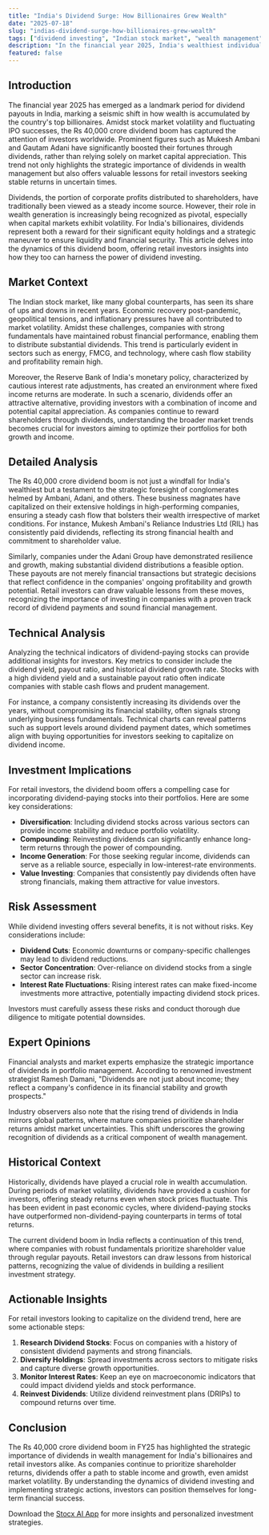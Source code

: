```yaml
---
title: "India's Dividend Surge: How Billionaires Grew Wealth"
date: "2025-07-18"
slug: "indias-dividend-surge-how-billionaires-grew-wealth"
tags: ["dividend investing", "Indian stock market", "wealth management", "Ambani", "Adani", "investment strategy", "financial analysis", "market trends", "retail investors", "portfolio diversification"]
description: "In the financial year 2025, India's wealthiest individuals, including Mukesh Ambani and Gautam Adani, saw their fortunes swell not through stock surges or IPO successes but through substantial dividend payouts. This phenomenon, amounting to a Rs 40,000 crore boon, underscores a strategic shift in wealth accumulation among top Indian billionaires, who are leveraging their significant holdings in profitable companies to secure consistent cash flows. This article examines the implications of this trend for retail investors, offering insights into dividend investing as a viable strategy for wealth generation. It explores the broader market context, analyzes the specific events that led to this dividend boom, and provides a thorough risk assessment. Additionally, it includes expert commentary and historical comparisons to offer a comprehensive understanding of the current financial landscape. Retail investors can gain actionable insights on how dividend-paying stocks can fit into their portfolios, assess potential risks, and capitalize on similar opportunities in the market."
featured: false
---
```


## Introduction

The financial year 2025 has emerged as a landmark period for dividend payouts in India, marking a seismic shift in how wealth is accumulated by the country's top billionaires. Amidst stock market volatility and fluctuating IPO successes, the Rs 40,000 crore dividend boom has captured the attention of investors worldwide. Prominent figures such as Mukesh Ambani and Gautam Adani have significantly boosted their fortunes through dividends, rather than relying solely on market capital appreciation. This trend not only highlights the strategic importance of dividends in wealth management but also offers valuable lessons for retail investors seeking stable returns in uncertain times.

Dividends, the portion of corporate profits distributed to shareholders, have traditionally been viewed as a steady income source. However, their role in wealth generation is increasingly being recognized as pivotal, especially when capital markets exhibit volatility. For India's billionaires, dividends represent both a reward for their significant equity holdings and a strategic maneuver to ensure liquidity and financial security. This article delves into the dynamics of this dividend boom, offering retail investors insights into how they too can harness the power of dividend investing.

## Market Context

The Indian stock market, like many global counterparts, has seen its share of ups and downs in recent years. Economic recovery post-pandemic, geopolitical tensions, and inflationary pressures have all contributed to market volatility. Amidst these challenges, companies with strong fundamentals have maintained robust financial performance, enabling them to distribute substantial dividends. This trend is particularly evident in sectors such as energy, FMCG, and technology, where cash flow stability and profitability remain high.

Moreover, the Reserve Bank of India's monetary policy, characterized by cautious interest rate adjustments, has created an environment where fixed income returns are moderate. In such a scenario, dividends offer an attractive alternative, providing investors with a combination of income and potential capital appreciation. As companies continue to reward shareholders through dividends, understanding the broader market trends becomes crucial for investors aiming to optimize their portfolios for both growth and income.

## Detailed Analysis

The Rs 40,000 crore dividend boom is not just a windfall for India's wealthiest but a testament to the strategic foresight of conglomerates helmed by Ambani, Adani, and others. These business magnates have capitalized on their extensive holdings in high-performing companies, ensuring a steady cash flow that bolsters their wealth irrespective of market conditions. For instance, Mukesh Ambani's Reliance Industries Ltd (RIL) has consistently paid dividends, reflecting its strong financial health and commitment to shareholder value.

Similarly, companies under the Adani Group have demonstrated resilience and growth, making substantial dividend distributions a feasible option. These payouts are not merely financial transactions but strategic decisions that reflect confidence in the companies' ongoing profitability and growth potential. Retail investors can draw valuable lessons from these moves, recognizing the importance of investing in companies with a proven track record of dividend payments and sound financial management.

## Technical Analysis

Analyzing the technical indicators of dividend-paying stocks can provide additional insights for investors. Key metrics to consider include the dividend yield, payout ratio, and historical dividend growth rate. Stocks with a high dividend yield and a sustainable payout ratio often indicate companies with stable cash flows and prudent management.

For instance, a company consistently increasing its dividends over the years, without compromising its financial stability, often signals strong underlying business fundamentals. Technical charts can reveal patterns such as support levels around dividend payment dates, which sometimes align with buying opportunities for investors seeking to capitalize on dividend income.

## Investment Implications

For retail investors, the dividend boom offers a compelling case for incorporating dividend-paying stocks into their portfolios. Here are some key considerations:

- **Diversification**: Including dividend stocks across various sectors can provide income stability and reduce portfolio volatility.
- **Compounding**: Reinvesting dividends can significantly enhance long-term returns through the power of compounding.
- **Income Generation**: For those seeking regular income, dividends can serve as a reliable source, especially in low-interest-rate environments.
- **Value Investing**: Companies that consistently pay dividends often have strong financials, making them attractive for value investors.

## Risk Assessment

While dividend investing offers several benefits, it is not without risks. Key considerations include:

- **Dividend Cuts**: Economic downturns or company-specific challenges may lead to dividend reductions.
- **Sector Concentration**: Over-reliance on dividend stocks from a single sector can increase risk.
- **Interest Rate Fluctuations**: Rising interest rates can make fixed-income investments more attractive, potentially impacting dividend stock prices.

Investors must carefully assess these risks and conduct thorough due diligence to mitigate potential downsides.

## Expert Opinions

Financial analysts and market experts emphasize the strategic importance of dividends in portfolio management. According to renowned investment strategist Ramesh Damani, "Dividends are not just about income; they reflect a company's confidence in its financial stability and growth prospects."

Industry observers also note that the rising trend of dividends in India mirrors global patterns, where mature companies prioritize shareholder returns amidst market uncertainties. This shift underscores the growing recognition of dividends as a critical component of wealth management.

## Historical Context

Historically, dividends have played a crucial role in wealth accumulation. During periods of market volatility, dividends have provided a cushion for investors, offering steady returns even when stock prices fluctuate. This has been evident in past economic cycles, where dividend-paying stocks have outperformed non-dividend-paying counterparts in terms of total returns.

The current dividend boom in India reflects a continuation of this trend, where companies with robust fundamentals prioritize shareholder value through regular payouts. Retail investors can draw lessons from historical patterns, recognizing the value of dividends in building a resilient investment strategy.

## Actionable Insights

For retail investors looking to capitalize on the dividend trend, here are some actionable steps:

1. **Research Dividend Stocks**: Focus on companies with a history of consistent dividend payments and strong financials.
2. **Diversify Holdings**: Spread investments across sectors to mitigate risks and capture diverse growth opportunities.
3. **Monitor Interest Rates**: Keep an eye on macroeconomic indicators that could impact dividend yields and stock performance.
4. **Reinvest Dividends**: Utilize dividend reinvestment plans (DRIPs) to compound returns over time.

## Conclusion

The Rs 40,000 crore dividend boom in FY25 has highlighted the strategic importance of dividends in wealth management for India's billionaires and retail investors alike. As companies continue to prioritize shareholder returns, dividends offer a path to stable income and growth, even amidst market volatility. By understanding the dynamics of dividend investing and implementing strategic actions, investors can position themselves for long-term financial success.

Download the [Stocx AI App](https://stocx.co) for more insights and personalized investment strategies.